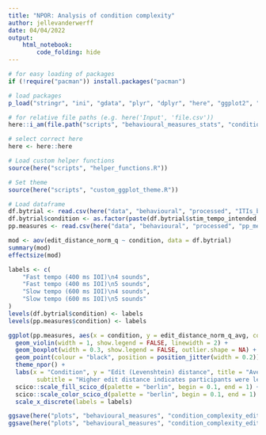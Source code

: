 ```yaml
---
title: "NPOR: Analysis of condition complexity"
author: jellevanderwerff
date: 04/04/2022
output:
    html_notebook:
        code_folding: hide
---
```



```r
# for easy loading of packages
if (!require("pacman")) install.packages("pacman")

# load packages
p_load("stringr", "ini", "gdata", "plyr", "dplyr", "here", "ggplot2", "car", "emmeans", "sjPlot", "effectsize")

# for relative file paths (e.g. here('Input', 'file.csv'))
here::i_am(file.path("scripts", "behavioural_measures_stats", "condition_complexity.Rmd"))

# select correct here
here <- here::here

# Load custom helper functions
source(here("scripts", "helper_functions.R"))

# Set theme
source(here("scripts", "custom_ggplot_theme.R"))

# Load dataframe
df.bytrial <- read.csv(here("data", "behavioural", "processed", "ITIs_bytrial.csv"))
df.bytrial$condition <- as.factor(paste(df.bytrial$stim_tempo_intended, df.bytrial$length, sep = "_"))
pp.measures <- read.csv(here("data", "behavioural", "processed", "pp_measures.csv"))
```

```r
mod <- aov(edit_distance_norm_q ~ condition, data = df.bytrial)
summary(mod)
effectsize(mod)
```

```r
labels <- c(
    "Fast tempo (400 ms IOI)\n4 sounds",
    "Fast tempo (400 ms IOI)\n5 sounds",
    "Slow tempo (600 ms IOI)\n4 sounds",
    "Slow tempo (600 ms IOI)\n5 sounds"
)
levels(df.bytrial$condition) <- labels
levels(pp.measures$condition) <- labels

ggplot(pp.measures, aes(x = condition, y = edit_distance_norm_q_avg, colour = condition)) +
  geom_violin(width = 1, show.legend = FALSE, linewidth = 2) +
  geom_boxplot(width = 0.3, show.legend = FALSE, outlier.shape = NA) +
  geom_point(colour = "black", position = position_jitter(width = 0.2)) +
  theme_npor() +
  labs(x = "Condition", y = "Edit (Levenshtein) distance", title = "Average edit distance of each participant by condition",
        subtitle = "Higher edit distance indicates participants were less accurate in reproducing the\nstimulus.") +
  scico::scale_fill_scico_d(palette = "berlin", begin = 0.1, end = 1) +
  scico::scale_color_scico_d(palette = "berlin", begin = 0.1, end = 1) +
  scale_x_discrete(labels = labels)

ggsave(here("plots", "behavioural_measures", "condition_complexity_edit_distance.pdf"), width = 10, height = 8)
ggsave(here("plots", "behavioural_measures", "condition_complexity_edit_distance.png"), width = 10, height = 8)
```

